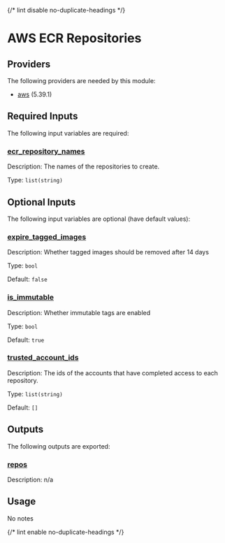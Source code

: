
{/* lint disable no-duplicate-headings */}

# AWS ECR Repositories
<ModuleHeader name="aws_ecr_repos" sourceHref="https://github.com/Panfactum/stack/tree/__PANFACTUM_VERSION_MAIN__/packages/infrastructure/aws_ecr_repos" status="stable" type="direct"/>

## Providers

The following providers are needed by this module:

-  [aws](https://registry.terraform.io/providers/hashicorp/aws/5.39.1/docs) (5.39.1)

## Required Inputs

The following input variables are required:

### <a name="input_ecr_repository_names"></a> [ecr\_repository\_names](#input\_ecr\_repository\_names)

Description: The names of the repositories to create.

Type: `list(string)`

## Optional Inputs

The following input variables are optional (have default values):


### <a name="input_expire_tagged_images"></a> [expire\_tagged\_images](#input\_expire\_tagged\_images)

Description: Whether tagged images should be removed after 14 days

Type: `bool`

Default: `false`


### <a name="input_is_immutable"></a> [is\_immutable](#input\_is\_immutable)

Description: Whether immutable tags are enabled

Type: `bool`

Default: `true`







### <a name="input_trusted_account_ids"></a> [trusted\_account\_ids](#input\_trusted\_account\_ids)

Description: The ids of the accounts that have completed access to each repository.

Type: `list(string)`

Default: `[]`

## Outputs

The following outputs are exported:

### <a name="output_repos"></a> [repos](#output\_repos)

Description: n/a

## Usage

No notes

{/* lint enable no-duplicate-headings */}
